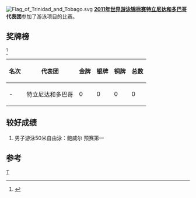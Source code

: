 [[Image:Flag_of_Trinidad_and_Tobago.svg|thumb]]
'''[[2011年世界游泳锦标赛|2011年世界游泳锦标赛]][[特立尼达和多巴哥|特立尼达和多巴哥]]代表团'''参加了游泳项目的比赛。

==奖牌榜==
<ref>{{cite web |url=http://www.shanghai-fina2011.com/medal/index.html |title=存档副本 |accessdate=2011-07-26 |deadurl=yes |archiveurl=https://web.archive.org/web/20110720093114/http://www.shanghai-fina2011.com/medal/index.html |archivedate=2011-07-20 }}</ref>
{| class="wikitable"
|-
! 名次 !! 代表团 !! 金牌 !! 银牌 !! 铜牌 !! 总数
|-
| - || 特立尼达和多巴哥 || 0 || 0 || 0 || 0
|}

==较好成绩==
#男子游泳50米自由泳：鲍威尔 预赛第一

==参考==
<references/>
[[分类:2011年世界游泳锦标赛代表团|T]]
{{2011年世界游泳锦标赛代表团}}